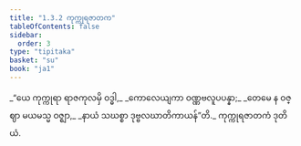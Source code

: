 ```yaml
---
title: "1.3.2 ကုက္ကုရဇာတက"
tableOfContents: false
sidebar:
  order: 3
type: "tipitaka"
basket: "su"
book: "ja1"
---
```



<DynamicBreadcrumb />

<Division number="22" book="ja1">

<Paragraph number="48" type="verses" book="ja1">
_“ယေ ကုက္ကုရာ ရာဇကုလမှိ ဝဒ္ဓါ,_  
_ကောလေယျကာ ဝဏ္ဏဗလူပပန္နာ;_  
_တေမေ န ဝဇ္ဈာ မယမသ္မ ဝဇ္ဈာ,_  
_နာယံ သဃစ္စာ ဒုဗ္ဗလဃာတိကာယန်”တိ._  


</Paragraph>
</Division>

<Paragraph number="49" type="center" book="ja1">
ကုက္ကုရဇာတကံ ဒုတိယံ.
</Paragraph>